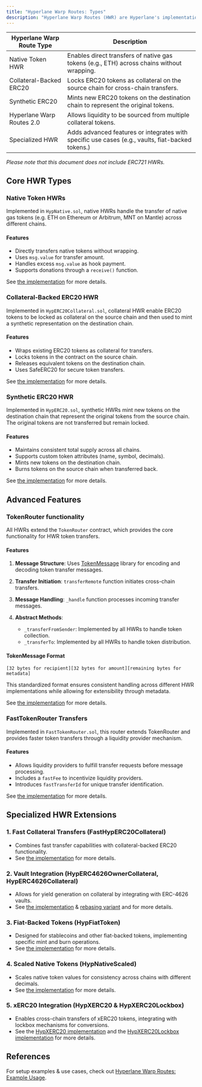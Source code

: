 ```yaml
---
title: "Hyperlane Warp Routes: Types"
description: "Hyperlane Warp Routes (HWR) are Hyperlane's implementation of token bridging, allowing for permissionless transfer of native, ERC20, and synthetic (newly deployed ERC20) assets across any chain via Hyperlane. This document provides details on all warp route types."
---
```


| **Hyperlane Warp Route Type** | **Description**                                                                                  |
| ----------------------------- | ------------------------------------------------------------------------------------------------ |
| Native Token HWR              | Enables direct transfers of native gas tokens (e.g., ETH) across chains without wrapping.        |
| Collateral-Backed ERC20       | Locks ERC20 tokens as collateral on the source chain for cross-chain transfers.                  |
| Synthetic ERC20               | Mints new ERC20 tokens on the destination chain to represent the original tokens.                |
| Hyperlane Warp Routes 2.0     | Allows liquidity to be sourced from multiple collateral tokens.                                  |
| Specialized HWR               | Adds advanced features or integrates with specific use cases (e.g., vaults, fiat-backed tokens.) |

_Please note that this document does not include ERC721 HWRs._

## Core HWR Types

### Native Token HWRs

Implemented in `HypNative.sol`, native HWRs handle the transfer of native gas tokens (e.g. ETH on Ethereum or Arbitrum, MNT on Mantle) across different chains.

#### Features

- Directly transfers native tokens without wrapping.
- Uses `msg.value` for transfer amount.
- Handles excess `msg.value` as hook payment.
- Supports donations through a `receive()` function.

See [the implementation](https://github.com/hyperlane-xyz/hyperlane-monorepo/blob/main/solidity/contracts/token/HypNative.sol) for more details.

### Collateral-Backed ERC20 HWR

Implemented in `HypERC20Collateral.sol`, collateral HWR enable ERC20 tokens to be locked as collateral on the source chain and then used to mint a synthetic representation on the destination chain.

#### Features

- Wraps existing ERC20 tokens as collateral for transfers.
- Locks tokens in the contract on the source chain.
- Releases equivalent tokens on the destination chain.
- Uses SafeERC20 for secure token transfers.

See [the implementation](https://github.com/hyperlane-xyz/hyperlane-monorepo/blob/main/solidity/contracts/token/HypERC20Collateral.sol) for more details.

### Synthetic ERC20 HWR

Implemented in `HypERC20.sol`, synthetic HWRs mint new tokens on the destination chain that represent the original tokens from the source chain. The original tokens are not transferred but remain locked.

#### Features[​](#features-2 "Direct link to Features")

- Maintains consistent total supply across all chains.
- Supports custom token attributes (name, symbol, decimals).
- Mints new tokens on the destination chain.
- Burns tokens on the source chain when transferred back.

See [the implementation](https://github.com/hyperlane-xyz/hyperlane-monorepo/blob/main/solidity/contracts/token/HypERC20.sol) for more details.

## Advanced Features[​](#advanced-features "Direct link to Advanced Features")

### TokenRouter functionality

All HWRs extend the `TokenRouter` contract, which provides the core functionality for HWR token transfers.

#### Features

1. **Message Structure**: Uses [TokenMessage](https://github.com/hyperlane-xyz/hyperlane-monorepo/blob/main/solidity/contracts/token/libs/TokenMessage.sol) library for encoding and decoding token transfer messages.

2. **Transfer Initiation**: `transferRemote` function initiates cross-chain transfers.

3. **Message Handling**: `_handle` function processes incoming transfer messages.

4. **Abstract Methods**:

   - `_transferFromSender`: Implemented by all HWRs to handle token collection.
   - `_transferTo`: Implemented by all HWRs to handle token distribution.

#### TokenMessage Format

```
[32 bytes for recipient][32 bytes for amount][remaining bytes for metadata]
```

This standardized format ensures consistent handling across different HWR implementations while allowing for extensibility through metadata.

See [the implementation](https://github.com/hyperlane-xyz/hyperlane-monorepo/blob/main/solidity/contracts/token/libs/TokenRouter.sol) for more details.

### FastTokenRouter Transfers

Implemented in `FastTokenRouter.sol`, this router extends TokenRouter and provides faster token transfers through a liquidity provider mechanism.

#### Features

- Allows liquidity providers to fulfill transfer requests before message processing.
- Includes a `fastFee` to incentivize liquidity providers.
- Introduces `fastTransferId` for unique transfer identification.

See [the implementation](https://github.com/hyperlane-xyz/hyperlane-monorepo/blob/main/solidity/contracts/token/libs/FastTokenRouter.sol) for more details.

## Specialized HWR Extensions

### 1. Fast Collateral Transfers (FastHypERC20Collateral)

- Combines fast transfer capabilities with collateral-backed ERC20 functionality.
- See [the implementation](https://github.com/hyperlane-xyz/hyperlane-monorepo/blob/main/solidity/contracts/token/extensions/FastHypERC20Collateral.sol) for more details.

### 2. Vault Integration (HypERC4626OwnerCollateral, HypERC4626Collateral)

- Allows for yield generation on collateral by integrating with ERC-4626 vaults.
- See [the implementation](https://github.com/hyperlane-xyz/hyperlane-monorepo/blob/main/solidity/contracts/token/extensions/HypERC4626OwnerCollateral.sol) & [rebasing variant](https://github.com/hyperlane-xyz/hyperlane-monorepo/blob/main/solidity/contracts/token/extensions/HypERC4626Collateral.sol) and for more details.

### 3. Fiat-Backed Tokens (HypFiatToken)

- Designed for stablecoins and other fiat-backed tokens, implementing specific mint and burn operations.
- See [the implementation](https://github.com/hyperlane-xyz/hyperlane-monorepo/blob/main/solidity/contracts/token/extensions/HypFiatToken.sol) for more details.

### 4. Scaled Native Tokens (HypNativeScaled)

- Scales native token values for consistency across chains with different decimals.
- See [the implementation](https://github.com/hyperlane-xyz/hyperlane-monorepo/blob/main/solidity/contracts/token/extensions/HypNativeScaled.sol) for more details.

### 5. xERC20 Integration (HypXERC20 & HypXERC20Lockbox)

- Enables cross-chain transfers of xERC20 tokens, integrating with lockbox mechanisms for conversions.
- See the [HypXERC20 implementation](https://github.com/hyperlane-xyz/hyperlane-monorepo/blob/main/solidity/contracts/token/extensions/HypXERC20.sol) and the [HypXERC20Lockbox implementation](https://github.com/hyperlane-xyz/hyperlane-monorepo/blob/main/solidity/contracts/token/extensions/HypXERC20Lockbox.sol) for more details.

## References

For setup examples & use cases, check out [Hyperlane Warp Routes: Example Usage](/docs/protocol/warp-routes/warp-routes-example-usage).
